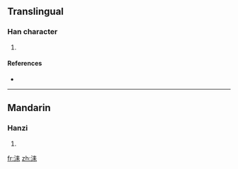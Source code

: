 ==Translingual==

===Han character===
{{Han char|rn=85|rad=水|as=06|sn=9|four=|canj=水手木 (EQD)}}

# {{defn|Han|sort=水06}}

====References====
* {{Han ref|kx=0621.040|dkj=17391|dj=1017.030|hdz=31608.040|uh=6D21|ud=27937}}

----

==Mandarin==

===Hanzi===
{{cmn-hanzi|pin=[[lěi]] ([[lei3]])|wg=lei<sup>3</sup>}}

# {{defn|Mandarin}}

[[fr:洡]]
[[zh:洡]]